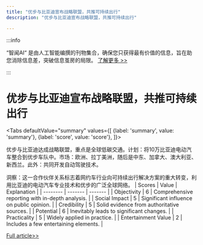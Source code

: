 ```yaml
---
title: "优步与比亚迪宣布战略联盟，共推可持续出行"
description: "优步与比亚迪宣布战略联盟，共推可持续出行"

---
```



:::info

“智闻AI“ 是由人工智能编撰的刊物集合，确保您只获得最有价值的信息，旨在助您消除信息差，突破信息茧房的局限。  [了解更多 >>](/)

:::

# 优步与比亚迪宣布战略联盟，共推可持续出行


<Tabs
	defaultValue="summary"
	values={[
	{label: 'summary', value: 'summary'},
	{label: 'score', value: 'score'},
]}>
<TabItem value="summary">


优步与比亚迪达成战略联盟，重点是全球低碳交通。计划：将10万比亚迪电动汽车整合到优步车队中。市场：欧洲、拉丁美洲，随后是中东、加拿大、澳大利亚、新西兰。此外：共同开发自动驾驶技术。

洞察：这一合作伙伴关系标志着网约车行业向可持续出行解决方案的重大转变，利用比亚迪的电动汽车专业技术和优步的广泛全球网络。
</TabItem>
<TabItem value="score">
	| Scores     | Value   | Explanation |
	| -------- | ------- | ------- |
	| Objectivity  | 6    | Comprehensive reporting with in-depth analysis.    |
	| Social Impact | 5     | Significant influence on public opinion.    |
	| Credibility    | 5    | Solid evidence from authoritative sources.    |
	| Potential    | 6    | Inevitably leads to significant changes.    |
	| Practicality    | 5    | Widely applied in practice.    |
	| Entertainment Value    | 2    | Includes a few entertaining elements.    |
</TabItem>
</Tabs>

[Full article>>](https://readhub.cn/topic/8cPvOvidusv)
